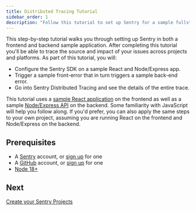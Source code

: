 ```yaml
---
title: Distributed Tracing Tutorial
sidebar_order: 1
description: "Follow this tutorial to set up Sentry for a sample fullstack JavaScript application. By the end, you'll be able to use distributed tracing to monitor cross-platform errors in Sentry."
---
```


This step-by-step tutorial walks you through setting up Sentry in both a frontend and backend sample application. After completing this tutorial you'll be able to trace the source and impact of your issues across projects and platforms. As part of this tutorial, you will:

- Configure the Sentry SDK on a sample React and Node/Express app.
- Trigger a sample front-error that in turn triggers a sample back-end error.
- Go into Sentry Distributed Tracing and see the details of the entire trace.

This tutorial uses a [sample React application](https://github.com/getsentry/tracing-tutorial-frontend) on the frontend as well as a sample [Node/Express API](https://github.com/getsentry/tracing-tutorial-frontend) on the backend. Some familiarity with JavaScript will help you follow along. If you'd prefer, you can also apply the same steps to your own project, assuming you are running React on the frontend and Node/Express on the backend.

## Prerequisites

- A [Sentry](https://sentry.io) account, or [sign up](https://sentry.io/signup/) for one
- A [GitHub](https://github.com/) account, or [sign up](https://github.com/join) for one
- [Node 18+](https://nodejs.org/en/download/)

## Next

[Create your Sentry Projects](/product/sentry-basics/distributed-tracing/create-new-project/)
